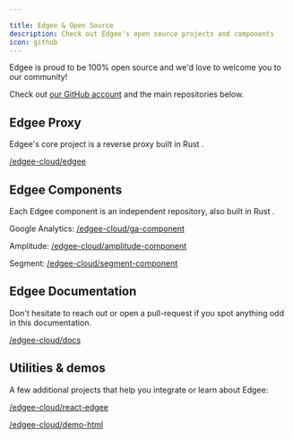 ```yaml
---

title: Edgee & Open Source
description: Check out Edgee's open source projects and components
icon: github
---
```


Edgee is proud to be 100% open source and we'd love to welcome you to our community!

Check out [our GitHub account](https://github.com/edgee-cloud/) and the main repositories below.


## Edgee Proxy

Edgee's core project is a reverse proxy built in Rust <Icon icon="crab" iconType="solid" />.

 
[<Icon icon="github" iconType="solid" /> /edgee-cloud/edgee](https://github.com/edgee-cloud/edgee)


## Edgee Components

Each Edgee component is an independent repository, also built in Rust <Icon icon="crab" iconType="solid" />.

Google Analytics: [<Icon icon="github" iconType="solid" /> /edgee-cloud/ga-component](https://github.com/edgee-cloud/ga-component)

Amplitude: [<Icon icon="github" iconType="solid" /> /edgee-cloud/amplitude-component](https://github.com/edgee-cloud/amplitude-component)

Segment: [<Icon icon="github" iconType="solid" /> /edgee-cloud/segment-component](https://github.com/edgee-cloud/segment-component)


## Edgee Documentation

Don't hesitate to reach out or open a pull-request if you spot anything odd in this documentation.

[<Icon icon="github" iconType="solid" /> /edgee-cloud/docs](https://github.com/edgee-cloud/docs)

## Utilities & demos

A few additional projects that help you integrate or learn about Edgee:

[<Icon icon="github" iconType="solid" /> /edgee-cloud/react-edgee](https://github.com/edgee-cloud/react-edgee)

[<Icon icon="github" iconType="solid" /> /edgee-cloud/demo-html](https://github.com/edgee-cloud/demo-html)